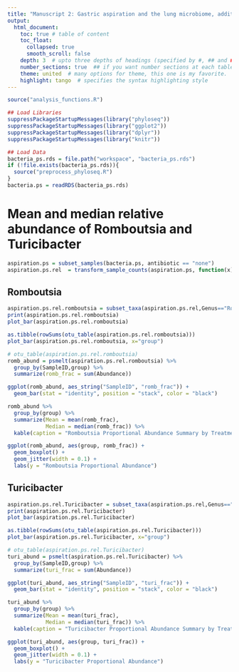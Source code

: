 ```yaml
---
title: "Manuscript 2: Gastric aspiration and the lung microbiome, additional analyses"
output: 
  html_document:
    toc: true # table of content 
    toc_float:
      collapsed: true
      smooth_scroll: false
    depth: 3  # upto three depths of headings (specified by #, ## and ###)
    number_sections: true  ## if you want number sections at each table header
    theme: united  # many options for theme, this one is my favorite.
    highlight: tango  # specifies the syntax highlighting style
---
```


<!---
From commandline run with the following:
Rscript -e "library(knitr); rmarkdown::render('aspiration_analysis_right_and_left_lungs.Rmd')"
-->

```r

source("analysis_functions.R")

## Load Libraries
suppressPackageStartupMessages(library("phyloseq"))
suppressPackageStartupMessages(library("ggplot2"))
suppressPackageStartupMessages(library("dplyr"))
suppressPackageStartupMessages(library("knitr"))

## Load Data
bacteria_ps.rds = file.path("workspace", "bacteria_ps.rds")
if (!file.exists(bacteria_ps.rds)){
  source("preprocess_phyloseq.R")
}
bacteria.ps = readRDS(bacteria_ps.rds)
```

# Mean and median relative abundance of Romboutsia and Turicibacter
```r
aspiration.ps = subset_samples(bacteria.ps, antibiotic == "none")
aspiration.ps.rel  = transform_sample_counts(aspiration.ps, function(x) x / sum(x) )
```
## Romboutsia

```r
aspiration.ps.rel.romboutsia = subset_taxa(aspiration.ps.rel,Genus=="Romboutsia")
print(aspiration.ps.rel.romboutsia)
plot_bar(aspiration.ps.rel.romboutsia)
```

```r
as.tibble(rowSums(otu_table(aspiration.ps.rel.romboutsia)))
plot_bar(aspiration.ps.rel.romboutsia, x="group")

# otu_table(aspiration.ps.rel.romboutsia)
romb_abund = psmelt(aspiration.ps.rel.romboutsia) %>% 
  group_by(SampleID,group) %>%
  summarize(romb_frac = sum(Abundance))

ggplot(romb_abund, aes_string("SampleID", "romb_frac")) +
  geom_bar(stat = "identity", position = "stack", color = "black")
```

```r
romb_abund %>%
  group_by(group) %>%
  summarize(Mean = mean(romb_frac),
            Median = median(romb_frac)) %>%
  kable(caption = "Romboutsia Proportional Abundance Summary by Treatment Group")
```


```r
ggplot(romb_abund, aes(group, romb_frac)) +
  geom_boxplot() + 
  geom_jitter(width = 0.1) +
  labs(y = "Romboutsia Proportional Abundance")
```


## Turicibacter

```r
aspiration.ps.rel.Turicibacter = subset_taxa(aspiration.ps.rel,Genus=="Turicibacter")
print(aspiration.ps.rel.Turicibacter)
plot_bar(aspiration.ps.rel.Turicibacter)
```

```r
as.tibble(rowSums(otu_table(aspiration.ps.rel.Turicibacter)))
plot_bar(aspiration.ps.rel.Turicibacter, x="group")

# otu_table(aspiration.ps.rel.Turicibacter)
turi_abund = psmelt(aspiration.ps.rel.Turicibacter) %>% 
  group_by(SampleID,group) %>%
  summarize(turi_frac = sum(Abundance))

ggplot(turi_abund, aes_string("SampleID", "turi_frac")) +
  geom_bar(stat = "identity", position = "stack", color = "black")
```

```r
turi_abund %>% 
  group_by(group) %>%
  summarize(Mean = mean(turi_frac),
            Median = median(turi_frac)) %>%
  kable(caption = "Turicibacter Proportional Abundance Summary by Treatment Group")
```

```r
ggplot(turi_abund, aes(group, turi_frac)) +
  geom_boxplot() + 
  geom_jitter(width = 0.1) +
  labs(y = "Turicibacter Proportional Abundance")
```


